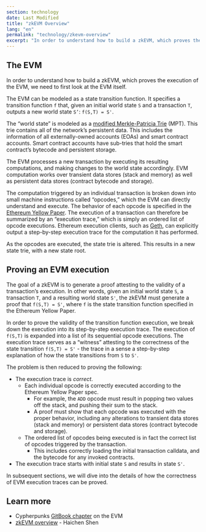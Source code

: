 ```yaml
---
section: technology
date: Last Modified
title: "zkEVM Overview"
lang: "en"
permalink: "technology/zkevm-overview"
excerpt: "In order to understand how to build a zkEVM, which proves the execution of the EVM, we need to first look at the EVM itself."
---
```



## The EVM

In order to understand how to build a zkEVM, which proves the execution of the EVM, we need to first look at the EVM itself.

The EVM can be modeled as a state transition function. It specifies a transition function `f` that, given an initial world state `S` and a transaction `T`, outputs a new world state `S’`: `f(S,T) = S'`.

The “world state” is modeled as a [modified Merkle-Patricia Trie](https://ethereum.org/en/developers/docs/data-structures-and-encoding/patricia-merkle-trie/) (MPT). This trie contains all of the network’s persistent data. This includes the information of all externally-owned accounts (EOAs) and smart contract accounts. Smart contract accounts have sub-tries that hold the smart contract’s bytecode and persistent storage.

The EVM processes a new transaction by executing its resulting computations, and making changes to the world state accordingly. EVM computation works over transient data stores (stack and memory) as well as persistent data stores (contract bytecode and storage).

<ClickToZoom src={zkevm1} />

The computation triggered by an individual transaction is broken down into small machine instructions called “opcodes,” which the EVM can directly understand and execute. The behavior of each opcode is specified in the [Ethereum Yellow Paper](https://ethereum.github.io/yellowpaper/paper.pdf). The execution of a transaction can therefore be summarized by an “execution trace,” which is simply an ordered list of opcode executions. Ethereum execution clients, such as [Geth](https://geth.ethereum.org/), can explicitly output a step-by-step execution trace for the computation it has performed.

<ClickToZoom src={zkevm2} />

As the opcodes are executed, the state trie is altered. This results in a new state trie, with a new state root.

## Proving an EVM execution

The goal of a zkEVM is to generate a proof attesting to the validity of a transaction’s execution. In other words, given an initial world state `S`, a transaction `T`, and a resulting world state `S'`, the zkEVM must generate a proof that `f(S,T) = S'`, where `f` is the state transition function specified in the Ethereum Yellow Paper.

In order to prove the validity of the transition function execution, we break down the execution into its step-by-step execution trace. The execution of `f(S,T)` is expanded into a list of its sequential opcode executions. The execution trace serves as a “witness” attesting to the correctness of the state transition `f(S,T) = S'` - the trace in a sense a step-by-step explanation of how the state transitions from `S` to `S'`.

The problem is then reduced to proving the following:

- The execution trace is _correct_.
  - Each individual opcode is correctly executed according to the Ethereum Yellow Paper spec.
    - For example, the `ADD` opcode must result in popping two values off the stack, and pushing their sum to the stack.
    - A proof must show that each opcode was executed with the proper behavior, including any alterations to transient data stores (stack and memory) or persistent data stores (contract bytecode and storage).
  - The ordered list of opcodes being executed is in fact the correct list of opcodes triggered by the transaction.
    - This includes correctly loading the initial transaction calldata, and the bytecode for any invoked contracts.
- The execution trace starts with initial state `S` and results in state `S'`.

<ClickToZoom src={zkevm3} />

In subsequent sections, we will dive into the details of how the correctness of EVM execution traces can be proved.

## Learn more

- Cypherpunks [GitBook chapter](https://cypherpunks-core.github.io/ethereumbook/13evm.html) on the EVM
- [zkEVM overview](https://youtu.be/NHwd-gJ8xg4) - Haichen Shen
